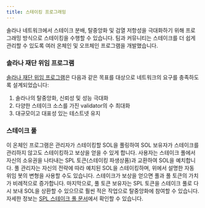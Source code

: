 ```yaml
---
title: 스테이킹 프로그래밍
---
```


솔라나 네트워크에서 스테이크 분배, 탈중앙화 및 검열 저항성을 극대화하기 위해
프로그래밍 방식으로 스테이킹을 수행할 수 있습니다. 팀과 커뮤니티는 스테이크를 더
쉽게 관리할 수 있도록 여러 온체인 및 오프체인 프로그램을 개발했습니다.

### 솔라나 재단 위임 프로그램

[솔라나 재단 위임 프로그램](https://solana.org/delegation-program)은 다음과 같은
목표를 대상으로 네트워크의 요구를 충족하도록 설계되었습니다:

1. 솔라나의 탈중앙화, 신뢰성 및 성능 극대화
2. 다양한 스테이크 소스를 가진 validator의 수 최대화
3. 대규모이고 대표성 있는 테스트넷 유지

### 스테이크 풀

이 온체인 프로그램은 관리자가 스테이킹할 SOL을 풀링하여 SOL 보유자가 스테이크를
관리하지 않고도 스테이킹하고 보상을 얻을 수 있게 합니다. 사용자는 스테이크
풀에서 자신의 소유권을 나타내는 SPL 토큰(스테이킹 파생상품)과 교환하여 SOL을
예치합니다. 풀 관리자는 자신의 전략에 따라 예치된 SOL을 스테이킹하며, 위에서
설명한 자동 위임 봇의 변형을 사용할 수도 있습니다. 스테이크가 보상을 얻으면 풀과
풀 토큰의 가치가 비례적으로 증가합니다. 마지막으로, 풀 토큰 보유자는 SPL 토큰을
스테이크 풀로 다시 보내 SOL을 상환할 수 있으므로 훨씬 적은 작업으로 탈중앙화에
참여할 수 있습니다. 자세한 정보는
[SPL 스테이크 풀 문서](https://spl.solana.com/stake-pool)에서 확인할 수
있습니다.
